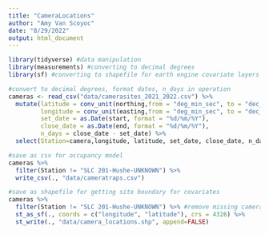```yaml
---
title: "CameraLocations"
author: "Amy Van Scoyoc"
date: "8/29/2022"
output: html_document
---
```


```r
library(tidyverse) #data manipulation
library(measurements) #converting to decimal degrees
library(sf) #converting to shapefile for earth engine covariate layers
```


```r
#convert to decimal degrees, format dates, n_days in operation
cameras <- read_csv("data/camerasites_2021_2022.csv") %>%
  mutate(latitude = conv_unit(northing,from = "deg_min_sec", to = "dec_deg") %>% as.numeric(),
         longitude = conv_unit(easting,from = "deg_min_sec", to = "dec_deg") %>% as.numeric(), 
         set_date = as.Date(start, format = "%d/%m/%Y"),
         close_date = as.Date(end, format = "%d/%m/%Y"),
         n_days = close_date - set_date) %>% 
  select(Station=camera,longitude, latitude, set_date, close_date, n_days, elevation_m)
```


```r
#save as csv for occupancy model
cameras %>% 
  filter(Station != "SLC 201-Hushe-UNKNOWN") %>%
  write_csv(., "data/cameratraps.csv")

#save as shapefile for getting site boundary for covariates
cameras %>% 
  filter(Station != "SLC 201-Hushe-UNKNOWN") %>% #remove missing camera
  st_as_sf(., coords = c("longitude", "latitude"), crs = 4326) %>% 
  st_write(., "data/camera_locations.shp", append=FALSE)
```


